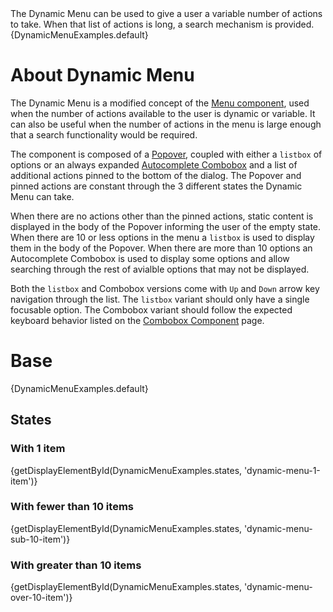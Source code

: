 
<div className="lead doc">
  The Dynamic Menu can be used to give a user a variable number of actions to take. When that list of actions is long, a search mechanism is provided.
</div>

<CodeView exampleOnly>
  {DynamicMenuExamples.default}
</CodeView>


# About Dynamic Menu

The Dynamic Menu is a modified concept of the [Menu component](/components/menus/), used when the number of actions available to the user is dynamic or variable. It can also be useful when
the number of actions in the menu is large enough that a search functionality would be required.

The component is composed of a [Popover](/components/popovers), coupled with either a `listbox` of options or an always expanded [Autocomplete Combobox](/components/combobox) and a list of additional actions pinned to the bottom of the dialog. The Popover and pinned actions are constant through the 3 different states the Dynamic Menu can take.

When there are no actions other than the pinned actions, static content is displayed in the body of the Popover informing the user of the empty state. When there are 10 or less options in the menu a `listbox` is used to display them in the body of the Popover. When there are more than 10 options an Autocomplete Combobox is used to display some options and allow searching through the rest of avialble options that may not be displayed.

Both the `listbox` and Combobox versions come with `Up` and `Down` arrow key navigation through the list. The `listbox` variant should only have a single focusable option. The Combobox variant should follow the expected keyboard behavior listed on the [Combobox Component](/components/combobox) page.

# Base

<CodeView>
  {DynamicMenuExamples.default}
</CodeView>

## States

### With 1 item

<CodeView>
  {getDisplayElementById(DynamicMenuExamples.states, 'dynamic-menu-1-item')}
</CodeView>

### With fewer than 10 items

<CodeView>
  {getDisplayElementById(DynamicMenuExamples.states, 'dynamic-menu-sub-10-item')}
</CodeView>

### With greater than 10 items

<CodeView>
  {getDisplayElementById(DynamicMenuExamples.states, 'dynamic-menu-over-10-item')}
</CodeView>

